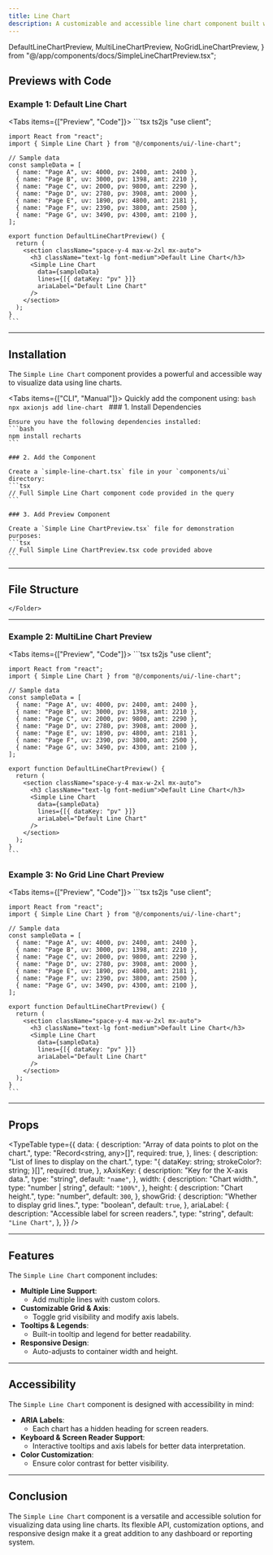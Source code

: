 ```yaml
---
title: Line Chart
description: A customizable and accessible line chart component built with Recharts.
---
```


  DefaultLineChartPreview,
  MultiLineChartPreview,
  NoGridLineChartPreview,
} from "@/app/components/docs/SimpleLineChartPreview.tsx";

## Previews with Code

### Example 1: Default Line Chart

<Tabs items={["Preview", "Code"]}>
  <Tab value="Preview" className="mx-4 h-auto pb-8 content-center">
    <DefaultLineChartPreview />
  </Tab>
  <Tab value="Code" className="w-auto h-auto">
    ```tsx ts2js
    "use client";

    import React from "react";
    import { Simple Line Chart } from "@/components/ui/-line-chart";

    // Sample data
    const sampleData = [
      { name: "Page A", uv: 4000, pv: 2400, amt: 2400 },
      { name: "Page B", uv: 3000, pv: 1398, amt: 2210 },
      { name: "Page C", uv: 2000, pv: 9800, amt: 2290 },
      { name: "Page D", uv: 2780, pv: 3908, amt: 2000 },
      { name: "Page E", uv: 1890, pv: 4800, amt: 2181 },
      { name: "Page F", uv: 2390, pv: 3800, amt: 2500 },
      { name: "Page G", uv: 3490, pv: 4300, amt: 2100 },
    ];

    export function DefaultLineChartPreview() {
      return (
        <section className="space-y-4 max-w-2xl mx-auto">
          <h3 className="text-lg font-medium">Default Line Chart</h3>
          <Simple Line Chart
            data={sampleData}
            lines={[{ dataKey: "pv" }]}
            ariaLabel="Default Line Chart"
          />
        </section>
      );
    }
    ```
  </Tab>
</Tabs>

---

## Installation

The `Simple Line Chart` component provides a powerful and accessible way to visualize data using line charts.

<Tabs items={["CLI", "Manual"]}>
  <Tab value="CLI">
    Quickly add the component using:
    ```bash
    npx axionjs add line-chart
    ```
  </Tab>
  <Tab value="Manual">
    ### 1. Install Dependencies

    Ensure you have the following dependencies installed:
    ```bash
    npm install recharts
    ```

    ### 2. Add the Component

    Create a `simple-line-chart.tsx` file in your `components/ui` directory:
    ```tsx
    // Full Simple Line Chart component code provided in the query
    ```

    ### 3. Add Preview Component

    Create a `Simple Line ChartPreview.tsx` file for demonstration purposes:
    ```tsx
    // Full Simple Line ChartPreview.tsx code provided above
    ```
  </Tab>
</Tabs>

---

## File Structure

<Files>
  <Folder name="app" defaultOpen>
    <Folder name="components">
      <Folder name="ui">
        <File name="simple-line-chart.tsx" />
      </Folder>
      
    </Folder>
  </Folder>
</Files>

---

### Example 2: MultiLine Chart Preview

<Tabs items={["Preview", "Code"]}>
  <Tab value="Preview" className="mx-4 h-auto pb-8 content-center">
    <MultiLineChartPreview />
  </Tab>
  <Tab value="Code" className="w-auto h-auto">
    ```tsx ts2js
    "use client";

    import React from "react";
    import { Simple Line Chart } from "@/components/ui/-line-chart";

    // Sample data
    const sampleData = [
      { name: "Page A", uv: 4000, pv: 2400, amt: 2400 },
      { name: "Page B", uv: 3000, pv: 1398, amt: 2210 },
      { name: "Page C", uv: 2000, pv: 9800, amt: 2290 },
      { name: "Page D", uv: 2780, pv: 3908, amt: 2000 },
      { name: "Page E", uv: 1890, pv: 4800, amt: 2181 },
      { name: "Page F", uv: 2390, pv: 3800, amt: 2500 },
      { name: "Page G", uv: 3490, pv: 4300, amt: 2100 },
    ];

    export function DefaultLineChartPreview() {
      return (
        <section className="space-y-4 max-w-2xl mx-auto">
          <h3 className="text-lg font-medium">Default Line Chart</h3>
          <Simple Line Chart
            data={sampleData}
            lines={[{ dataKey: "pv" }]}
            ariaLabel="Default Line Chart"
          />
        </section>
      );
    }
    ```
  </Tab>
</Tabs>


### Example 3: No Grid Line Chart Preview

<Tabs items={["Preview", "Code"]}>
  <Tab value="Preview" className="mx-4 h-auto pb-8 content-center">
    <NoGridLineChartPreview />
  </Tab>
  <Tab value="Code" className="w-auto h-auto">
    ```tsx ts2js
    "use client";

    import React from "react";
    import { Simple Line Chart } from "@/components/ui/-line-chart";

    // Sample data
    const sampleData = [
      { name: "Page A", uv: 4000, pv: 2400, amt: 2400 },
      { name: "Page B", uv: 3000, pv: 1398, amt: 2210 },
      { name: "Page C", uv: 2000, pv: 9800, amt: 2290 },
      { name: "Page D", uv: 2780, pv: 3908, amt: 2000 },
      { name: "Page E", uv: 1890, pv: 4800, amt: 2181 },
      { name: "Page F", uv: 2390, pv: 3800, amt: 2500 },
      { name: "Page G", uv: 3490, pv: 4300, amt: 2100 },
    ];

    export function DefaultLineChartPreview() {
      return (
        <section className="space-y-4 max-w-2xl mx-auto">
          <h3 className="text-lg font-medium">Default Line Chart</h3>
          <Simple Line Chart
            data={sampleData}
            lines={[{ dataKey: "pv" }]}
            ariaLabel="Default Line Chart"
          />
        </section>
      );
    }
    ```
  </Tab>
</Tabs>

---
## Props

<TypeTable
  type={{
    data: {
      description: "Array of data points to plot on the chart.",
      type: "Record<string, any>[]",
      required: true,
    },
    lines: {
      description: "List of lines to display on the chart.",
      type: "{ dataKey: string; strokeColor?: string; }[]",
      required: true,
    },
    xAxisKey: {
      description: "Key for the X-axis data.",
      type: "string",
      default: `"name"`,
    },
    width: {
      description: "Chart width.",
      type: "number | string",
      default: `"100%"`,
    },
    height: {
      description: "Chart height.",
      type: "number",
      default: `300`,
    },
    showGrid: {
      description: "Whether to display grid lines.",
      type: "boolean",
      default: `true`,
    },
    ariaLabel: {
      description: "Accessible label for screen readers.",
      type: "string",
      default: `"Line Chart"`,
    },
  }}
/>

---

## Features

The `Simple Line Chart` component includes:

- **Multiple Line Support**:
  - Add multiple lines with custom colors.
- **Customizable Grid & Axis**:
  - Toggle grid visibility and modify axis labels.
- **Tooltips & Legends**:
  - Built-in tooltip and legend for better readability.
- **Responsive Design**:
  - Auto-adjusts to container width and height.

---

## Accessibility

The `Simple Line Chart` component is designed with accessibility in mind:

- **ARIA Labels**:
  - Each chart has a hidden heading for screen readers.
- **Keyboard & Screen Reader Support**:
  - Interactive tooltips and axis labels for better data interpretation.
- **Color Customization**:
  - Ensure color contrast for better visibility.

---

## Conclusion

The `Simple Line Chart` component is a versatile and accessible solution for visualizing data using line charts. Its flexible API, customization options, and responsive design make it a great addition to any dashboard or reporting system.

